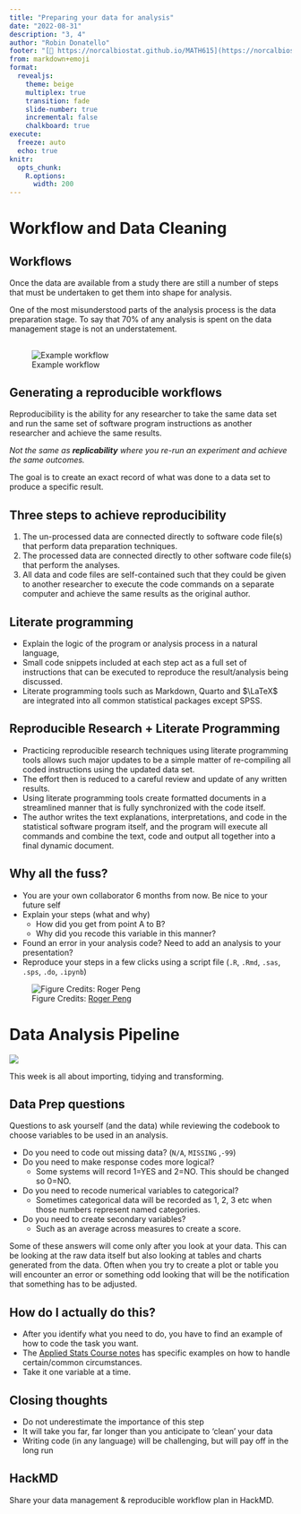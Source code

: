 ```yaml
---
title: "Preparing your data for analysis"
date: "2022-08-31"
description: "3, 4"
author: "Robin Donatello"
footer: "[🔗 https://norcalbiostat.github.io/MATH615](https://norcalbiostat.github.io/MATH615/) / Preparing your data for analysis"
from: markdown+emoji
format: 
  revealjs:
    theme: beige
    multiplex: true
    transition: fade
    slide-number: true
    incremental: false 
    chalkboard: true
execute:
  freeze: auto
  echo: true
knitr:
  opts_chunk: 
    R.options:
      width: 200
---
```


# Workflow and Data Cleaning 

## Workflows

Once the data are available from a study there are still a number of steps that must be undertaken to get them into shape for analysis.

One of the most misunderstood parts of the analysis process is the data preparation stage. To say that 70% of any analysis is spent on the data management stage is not an understatement. 

## 

![Example workflow](images/Afifi_Fig3_1.png)


## Generating a reproducible workflows

Reproducibility is the ability for any researcher to take the same data set and run the same
set of software program instructions as another researcher and achieve the same results. 

_Not the same as **replicability** where you re-run an experiment and achieve the same outcomes._

The goal is to create an exact record of what was done to a data set to produce a specific result. 


## Three steps to achieve reproducibility

1. The un-processed data are connected directly to software code file(s) that perform data preparation techniques.
2. The processed data are connected directly to other software code file(s) that perform the analyses. 
3. All data and code files are self-contained such that they could be given to another researcher to execute the code commands on a separate computer and achieve the same results as the original author. 

## Literate programming

* Explain the logic of the program or analysis process in a natural language, 
* Small code snippets included at each step act as a full set of instructions that can be executed to reproduce the result/analysis being discussed. 
* Literate programming tools such as Markdown, Quarto and $\LaTeX$ are integrated into all common statistical packages except SPSS.

## Reproducible Research + Literate Programming {.smaller}

* Practicing reproducible research techniques using literate programming tools allows such major updates to be a simple matter of re-compiling all coded instructions using the updated data set. 
* The effort then is reduced to a careful review and update of any written results.
* Using literate programming tools create formatted documents in a streamlined manner that is fully synchronized with the code itself. 
* The author writes the text explanations, interpretations, and code in the statistical software program itself, and the program will execute all commands and combine the text, code and output all together into a final dynamic document. 


## Why all the fuss? {.smaller}

* You are your own collaborator 6 months from now. Be nice to your future self
* Explain your steps (what and why)
    - How did you get from point A to B? 
    - Why did you recode this variable in this manner? 
* Found an error in your analysis code? Need to add an analysis to your presentation? 
* Reproduce your steps in a few clicks using a script file (`.R`, `.Rmd`, `.sas`, `.sps`, `.do`, `.ipynb`)

![Figure Credits: [Roger Peng](http://www.biostat.jhsph.edu/~rpeng/)](images/pipeline.png)

# Data Analysis Pipeline

![](https://d33wubrfki0l68.cloudfront.net/571b056757d68e6df81a3e3853f54d3c76ad6efc/32d37/diagrams/data-science.png)

This week is all about importing, tidying and transforming.

## Data Prep questions {.smaller}
Questions to ask yourself (and the data) while reviewing the codebook to choose variables to be used in an analysis. 

* Do you need to code out missing data? (`N/A`, `MISSING` ,`-99`) 
* Do you need to make response codes more logical?
    - Some systems will record 1=YES and 2=NO. This should be changed so 0=NO. 
* Do you need to recode numerical variables to categorical?
    - Sometimes categorical data will be recorded as 1, 2, 3 etc when those numbers represent named categories. 
* Do you need to create secondary variables?
    - Such as an average across measures to create a score. 

::: aside
Some of these answers will come only after you look at your data. This can be looking at the raw data itself but also looking at tables and charts generated from the data. Often when you try to create a plot or table you will encounter an error or something odd looking that will be the notification that something has to be adjusted. 
:::

## How do I actually do this? 

* After you identify what you need to do, you have to find an example of how to code the task you want. 
* The [Applied Stats Course notes](https://norcalbiostat.github.io/AppliedStatistics_notes/data-management.html) has specific examples on how to handle certain/common circumstances. 
* Take it one variable at a time. 

## Closing thoughts

* Do not underestimate the importance of this step
* It will take you far, far longer than you anticipate to 'clean' your data
* Writing code (in any language) will be challenging, but will pay off in the long run

:::{.callout-tip icon=false}
## HackMD
Share your data management & reproducible workflow plan in HackMD.
:::
